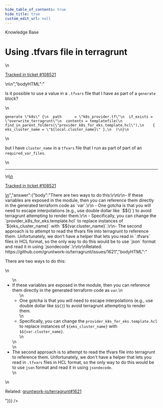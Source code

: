 ```yaml
---
hide_table_of_contents: true
hide_title: true
custom_edit_url: null
---
```



<head>
  <link rel="canonical" href="https://github.com/gruntwork-io/knowledge-base/discussions/397" />
</head>

<CenterLayout>
<span className="searchCategory">Knowledge Base</span>
<h1>Using .tfvars file in terragrunt</h1>
<GitHub discussion={{"id":"D_kwDOF8slf84APael","number":397,"author":{"login":"yorinasub17"},"title":"Using .tfvars file in terragrunt","body":"\nIs it possible to use a value in a `.tfvars` file that I have as part of a `generate` block?\r\n\r\n```\r\ngenerate \"k8s\" {\r\n  path      = \"k8s_provider.tf\"\r\n  if_exists = \"overwrite_terragrunt\"\r\n  contents = templatefile(\r\n    find_in_parent_folders(\"provider_k8s_for_eks.template.hcl\"),\r\n    { eks_cluster_name = \"${local.cluster_name}\" },\r\n  )\r\n}\r\n```\r\n\r\nbut I have `cluster_name` in a `tfvars` file that I run as part of part of an `required_var_files`.\n\n---\n\n<ins datetime=\"2022-04-28T14:28:32Z\">\n  <p><a href=\"https://gruntwork.zendesk.com/agent/tickets/108521\">Tracked in ticket #108521</a></p>\n</ins>\n","bodyHTML":"<p dir=\"auto\">Is it possible to use a value in a <code class=\"notranslate\">.tfvars</code> file that I have as part of a <code class=\"notranslate\">generate</code> block?</p>\n<div class=\"snippet-clipboard-content notranslate position-relative overflow-auto\" data-snippet-clipboard-copy-content=\"generate &quot;k8s&quot; {\n  path      = &quot;k8s_provider.tf&quot;\n  if_exists = &quot;overwrite_terragrunt&quot;\n  contents = templatefile(\n    find_in_parent_folders(&quot;provider_k8s_for_eks.template.hcl&quot;),\n    { eks_cluster_name = &quot;${local.cluster_name}&quot; },\n  )\n}\"><pre class=\"notranslate\"><code>generate \"k8s\" {\n  path      = \"k8s_provider.tf\"\n  if_exists = \"overwrite_terragrunt\"\n  contents = templatefile(\n    find_in_parent_folders(\"provider_k8s_for_eks.template.hcl\"),\n    { eks_cluster_name = \"${local.cluster_name}\" },\n  )\n}\n</code></pre></div>\n<p dir=\"auto\">but I have <code class=\"notranslate\">cluster_name</code> in a <code class=\"notranslate\">tfvars</code> file that I run as part of part of an <code class=\"notranslate\">required_var_files</code>.</p>\n<hr>\n<ins datetime=\"2022-04-28T14:28:32Z\">\n  <p dir=\"auto\"><a href=\"https://gruntwork.zendesk.com/agent/tickets/108521\" rel=\"nofollow\">Tracked in ticket #108521</a></p>\n</ins>","answer":{"body":"There are two ways to do this:\r\n\r\n- If these variables are exposed in the module, then you can reference them directly in the generated terraform code as `var`.\r\n    - One gotcha is that you will need to escape interpolations (e.g., use double dollar like `$${}`) to avoid terragrunt attempting to render them.\r\n    - Specifically, you can change the `provider_k8s_for_eks.template.hcl` to replace instances of `${eks_cluster_name}` with `$${var.cluster_name}`.\r\n- The second approach is to attempt to read the tfvars file into terragrunt to reference them. Unfortunately, we don't have a helper that lets you read in `.tfvars` files in HCL format, so the only way to do this would be to use `json` format and read it in using `jsondecode`.\r\n\r\nRelated: https://github.com/gruntwork-io/terragrunt/issues/1621","bodyHTML":"<p dir=\"auto\">There are two ways to do this:</p>\n<ul dir=\"auto\">\n<li>If these variables are exposed in the module, then you can reference them directly in the generated terraform code as <code class=\"notranslate\">var</code>.\n<ul dir=\"auto\">\n<li>One gotcha is that you will need to escape interpolations (e.g., use double dollar like <code class=\"notranslate\">$${}</code>) to avoid terragrunt attempting to render them.</li>\n<li>Specifically, you can change the <code class=\"notranslate\">provider_k8s_for_eks.template.hcl</code> to replace instances of <code class=\"notranslate\">${eks_cluster_name}</code> with <code class=\"notranslate\">$${var.cluster_name}</code>.</li>\n</ul>\n</li>\n<li>The second approach is to attempt to read the tfvars file into terragrunt to reference them. Unfortunately, we don't have a helper that lets you read in <code class=\"notranslate\">.tfvars</code> files in HCL format, so the only way to do this would be to use <code class=\"notranslate\">json</code> format and read it in using <code class=\"notranslate\">jsondecode</code>.</li>\n</ul>\n<p dir=\"auto\">Related: <a class=\"issue-link js-issue-link\" data-error-text=\"Failed to load title\" data-id=\"844418512\" data-permission-text=\"Title is private\" data-url=\"https://github.com/gruntwork-io/terragrunt/issues/1621\" data-hovercard-type=\"issue\" data-hovercard-url=\"/gruntwork-io/terragrunt/issues/1621/hovercard\" href=\"https://github.com/gruntwork-io/terragrunt/issues/1621\">gruntwork-io/terragrunt#1621</a></p>"}}} />

</CenterLayout>
  

<!-- ##DOCS-SOURCER-START
{
  "sourcePlugin": "github-discussions",
  "hash": "dcc78596e8f002902c61ecddddee5d65"
}
##DOCS-SOURCER-END -->
